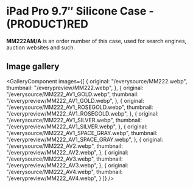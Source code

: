
# iPad Pro 9.7″ Silicone Case - (PRODUCT)RED

<Callout type='info' emoji='👉🏻'>**MM222AM/A** is an order number of this case, used for search engines, auction websites and such.</Callout>

## Image gallery

<GalleryComponent
    images={[
      {
        original: "/everysource/MM222.webp",
        thumbnail: "/everypreview/MM222.webp",
      },
      {
        original: "/everysource/MM222_AV1_GOLD.webp",
        thumbnail: "/everypreview/MM222_AV1_GOLD.webp",
      },
      {
        original: "/everysource/MM222_AV1_ROSEGOLD.webp",
        thumbnail: "/everypreview/MM222_AV1_ROSEGOLD.webp",
      },
      {
        original: "/everysource/MM222_AV1_SILVER.webp",
        thumbnail: "/everypreview/MM222_AV1_SILVER.webp",
      },
      {
        original: "/everysource/MM222_AV1_SPACE_GRAY.webp",
        thumbnail: "/everypreview/MM222_AV1_SPACE_GRAY.webp",
      },
      {
        original: "/everysource/MM222_AV2.webp",
        thumbnail: "/everypreview/MM222_AV2.webp",
      },
      {
        original: "/everysource/MM222_AV3.webp",
        thumbnail: "/everypreview/MM222_AV3.webp",
      },
      {
        original: "/everysource/MM222_AV4.webp",
        thumbnail: "/everypreview/MM222_AV4.webp",
      }
    ]}
  />
